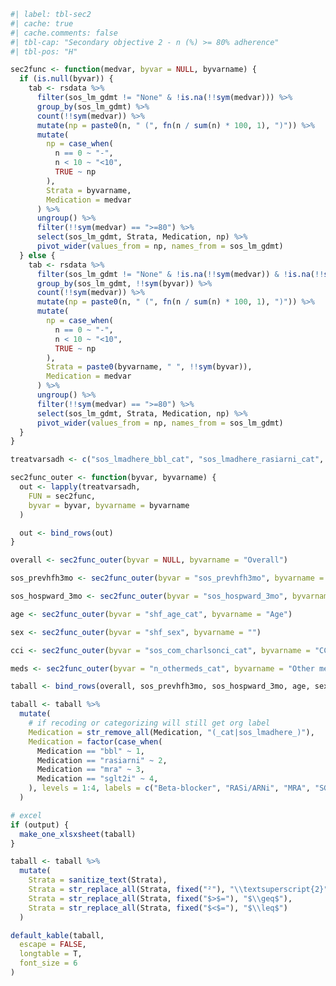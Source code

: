 
```r
#| label: tbl-sec2
#| cache: true
#| cache.comments: false
#| tbl-cap: "Secondary objective 2 - n (%) >= 80% adherence"
#| tbl-pos: "H"

sec2func <- function(medvar, byvar = NULL, byvarname) {
  if (is.null(byvar)) {
    tab <- rsdata %>%
      filter(sos_lm_gdmt != "None" & !is.na(!!sym(medvar))) %>%
      group_by(sos_lm_gdmt) %>%
      count(!!sym(medvar)) %>%
      mutate(np = paste0(n, " (", fn(n / sum(n) * 100, 1), ")")) %>%
      mutate(
        np = case_when(
          n == 0 ~ "-",
          n < 10 ~ "<10",
          TRUE ~ np
        ),
        Strata = byvarname,
        Medication = medvar
      ) %>%
      ungroup() %>%
      filter(!!sym(medvar) == ">=80") %>%
      select(sos_lm_gdmt, Strata, Medication, np) %>%
      pivot_wider(values_from = np, names_from = sos_lm_gdmt)
  } else {
    tab <- rsdata %>%
      filter(sos_lm_gdmt != "None" & !is.na(!!sym(medvar)) & !is.na(!!sym(byvar))) %>%
      group_by(sos_lm_gdmt, !!sym(byvar)) %>%
      count(!!sym(medvar)) %>%
      mutate(np = paste0(n, " (", fn(n / sum(n) * 100, 1), ")")) %>%
      mutate(
        np = case_when(
          n == 0 ~ "-",
          n < 10 ~ "<10",
          TRUE ~ np
        ),
        Strata = paste0(byvarname, " ", !!sym(byvar)),
        Medication = medvar
      ) %>%
      ungroup() %>%
      filter(!!sym(medvar) == ">=80") %>%
      select(sos_lm_gdmt, Strata, Medication, np) %>%
      pivot_wider(values_from = np, names_from = sos_lm_gdmt)
  }
}

treatvarsadh <- c("sos_lmadhere_bbl_cat", "sos_lmadhere_rasiarni_cat", "sos_lmadhere_mra_cat", "sos_lmadhere_sglt2i_cat")

sec2func_outer <- function(byvar, byvarname) {
  out <- lapply(treatvarsadh,
    FUN = sec2func,
    byvar = byvar, byvarname = byvarname
  )

  out <- bind_rows(out)
}

overall <- sec2func_outer(byvar = NULL, byvarname = "Overall")

sos_prevhfh3mo <- sec2func_outer(byvar = "sos_prevhfh3mo", byvarname = "HFH within 3 months")

sos_hospward_3mo <- sec2func_outer(byvar = "sos_hospward_3mo", byvarname = "HFH")

age <- sec2func_outer(byvar = "shf_age_cat", byvarname = "Age")

sex <- sec2func_outer(byvar = "shf_sex", byvarname = "")

cci <- sec2func_outer(byvar = "sos_com_charlsonci_cat", byvarname = "CCI")

meds <- sec2func_outer(byvar = "n_othermeds_cat", byvarname = "Other medications")

taball <- bind_rows(overall, sos_prevhfh3mo, sos_hospward_3mo, age, sex, cci, meds)

taball <- taball %>%
  mutate(
    # if recoding or categorizing will still get org label
    Medication = str_remove_all(Medication, "(_cat|sos_lmadhere_)"),
    Medication = factor(case_when(
      Medication == "bbl" ~ 1,
      Medication == "rasiarni" ~ 2,
      Medication == "mra" ~ 3,
      Medication == "sglt2i" ~ 4,
    ), levels = 1:4, labels = c("Beta-blocker", "RASi/ARNi", "MRA", "SGLT2i"))
  )

# excel
if (output) {
  make_one_xlsxsheet(taball)
}

taball <- taball %>%
  mutate(
    Strata = sanitize_text(Strata),
    Strata = str_replace_all(Strata, fixed("²"), "\\textsuperscript{2}"),
    Strata = str_replace_all(Strata, fixed("$>$="), "$\\geq$"),
    Strata = str_replace_all(Strata, fixed("$<$="), "$\\leq$")
  )

default_kable(taball,
  escape = FALSE,
  longtable = T,
  font_size = 6
)
```
